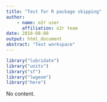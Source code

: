 ```yaml
---
title: "Test for R package skipping"
author:
    - name: o2r user
      affiliation: o2r team
date: 2018-08-08
output: html_document
abstract: "Test workspace"
---
```


```r
library("lubridate")
library("units")
library("sf")
library("lwgeom")
library("here")
```

No content.
